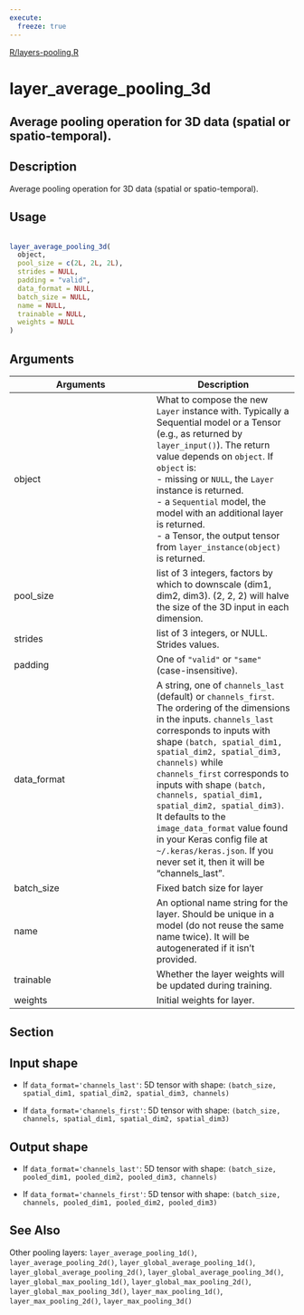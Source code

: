```yaml
---
execute:
  freeze: true
---
```


[R/layers-pooling.R](https://github.com/rstudio/keras//blob/main/R/layers-pooling.R#L241) 

# layer_average_pooling_3d

## Average pooling operation for 3D data (spatial or spatio-temporal).

## Description
 Average pooling operation for 3D data (spatial or spatio-temporal). 


## Usage
```r
 
layer_average_pooling_3d( 
  object, 
  pool_size = c(2L, 2L, 2L), 
  strides = NULL, 
  padding = "valid", 
  data_format = NULL, 
  batch_size = NULL, 
  name = NULL, 
  trainable = NULL, 
  weights = NULL 
) 
```

## Arguments
|Arguments|Description|
|---|---|
| object | What to compose the new `Layer` instance with. Typically a Sequential model or a Tensor (e.g., as returned by `layer_input()`). The return value depends on `object`. If `object` is:  <br>- missing or `NULL`, the `Layer` instance is returned. <br>- a `Sequential` model, the model with an additional layer is returned. <br>- a Tensor, the output tensor from `layer_instance(object)` is returned.  |
| pool_size | list of 3 integers, factors by which to downscale (dim1, dim2, dim3). (2, 2, 2) will halve the size of the 3D input in each dimension. |
| strides | list of 3 integers, or NULL. Strides values. |
| padding | One of `"valid"` or `"same"` (case-insensitive). |
| data_format | A string, one of `channels_last` (default) or `channels_first`. The ordering of the dimensions in the inputs. `channels_last` corresponds to inputs with shape `(batch, spatial_dim1, spatial_dim2, spatial_dim3, channels)` while `channels_first` corresponds to inputs with shape `(batch, channels, spatial_dim1, spatial_dim2, spatial_dim3)`. It defaults to the `image_data_format` value found in your Keras config file at `~/.keras/keras.json`. If you never set it, then it will be "channels_last". |
| batch_size | Fixed batch size for layer |
| name | An optional name string for the layer. Should be unique in a model (do not reuse the same name twice). It will be autogenerated if it isn't provided. |
| trainable | Whether the layer weights will be updated during training. |
| weights | Initial weights for layer. |


## Section

## Input shape

   

- If `data_format='channels_last'`: 5D tensor with shape: `(batch_size, spatial_dim1, spatial_dim2, spatial_dim3, channels)` 

- If `data_format='channels_first'`: 5D tensor with shape: `(batch_size, channels, spatial_dim1, spatial_dim2, spatial_dim3)` 

 

## Output shape

   

- If `data_format='channels_last'`: 5D tensor with shape: `(batch_size, pooled_dim1, pooled_dim2, pooled_dim3, channels)` 

- If `data_format='channels_first'`: 5D tensor with shape: `(batch_size, channels, pooled_dim1, pooled_dim2, pooled_dim3)` 

 




## See Also
 Other pooling layers:  `layer_average_pooling_1d()`, `layer_average_pooling_2d()`, `layer_global_average_pooling_1d()`, `layer_global_average_pooling_2d()`, `layer_global_average_pooling_3d()`, `layer_global_max_pooling_1d()`, `layer_global_max_pooling_2d()`, `layer_global_max_pooling_3d()`, `layer_max_pooling_1d()`, `layer_max_pooling_2d()`, `layer_max_pooling_3d()` 

